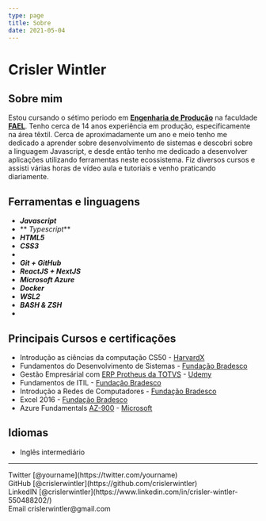 ```yaml
---
type: page
title: Sobre
date: 2021-05-04
---
```


# Crisler Wintler 

## Sobre mim
Estou cursando o sétimo periodo em [**Engenharia de Produção**](https://www.voitto.com.br/blog/artigo/engenharia-de-producao) na faculdade [**FAEL**](https://fael.edu.br/). Tenho cerca de 14 anos experiência em produção, especificamente na área têxtil. Cerca de aproximadamente um ano e meio tenho me dedicado a aprender sobre desenvolvimento de sistemas e descobri sobre a linguagem Javascript, e desde então tenho me dedicado a desenvolver aplicações utilizando ferramentas neste ecossistema. Fiz diversos cursos e assisti várias horas de vídeo aula e tutoriais e venho praticando diariamente.
## Ferramentas e linguagens
- **_Javascript_** 
- ** _Typescript_**
- **_HTML5_**
-  **_CSS3_**
-
-  **_Git + GitHub_**
- **_ReactJS + NextJS_** 
- **_Microsoft Azure_**
- **_Docker_**
- **_WSL2_**
- **_BASH & ZSH_**
- 
## Principais Cursos e certificações
- Introdução as ciências da computação CS50 - [HarvardX](https://online-learning.harvardedu/course/cs50-introduction-computer-science?delta=0)
- Fundamentos do Desenvolvimento de Sistemas  - [Fundação Bradesco](https://www.ev.org.br/trilhas-de-conhecimento/fundamentos-do-desenvolvimento-de-sistemas)
- Gestão Empresárial com [ERP Protheus da TOTVS](https://www.totvs.com/blog/erp/protheus-da-totvs/) - [Udemy](https://www.udemy.com/course/gestao-empresarial-com-erp/)
- Fundamentos de ITIL - [Fundação Bradesco](https://www.ev.org.br/cursos/fundamentos-de-itil)
- Introdução a Redes de Computadores - [Fundação Bradesco](https://www.ev.org.br/cursos/introducao-a-redes-de-computadores)
- Excel 2016 - [Fundação Bradesco](https://www.ev.org.br/trilhas-de-conhecimento/excel-2016)
- Azure Fundamentals [AZ-900](https://docs.microsoft.com/pt-br/learn/certifications/exams/az-900) - [Microsoft](https://docs.microsoft.com/pt-br)
## Idiomas
- Inglês intermediário
---

<div>
  Twitter [@yourname](https://twitter.com/yourname)
  <br />
  GitHub [@crislerwintler](https://github.com/crislerwintler)
  <br />
  LinkedIN [@crislerwintler](https://www.linkedin.com/in/crisler-wintler-550488202/)
  <br />
  Email crislerwintler@gmail.com
</div>
